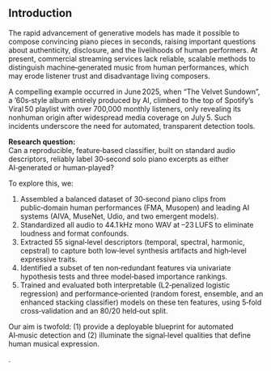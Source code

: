 ## Introduction

The rapid advancement of generative models has made it possible to compose convincing piano pieces in seconds, raising important questions about authenticity, disclosure, and the livelihoods of human performers. At present, commercial streaming services lack reliable, scalable methods to distinguish machine‑generated music from human performances, which may erode listener trust and disadvantage living composers.

A compelling example occurred in June 2025, when “The Velvet Sundown”, a ’60s‑style album entirely produced by AI, climbed to the top of Spotify’s Viral 50 playlist with over 700,000 monthly listeners, only revealing its nonhuman origin after widespread media coverage on July 5. Such incidents underscore the need for automated, transparent detection tools.

**Research question:**  
Can a reproducible, feature‑based classifier, built on standard audio descriptors, reliably label 30‑second solo piano excerpts as either AI‑generated or human‑played?

To explore this, we:

1. Assembled a balanced dataset of 30‑second piano clips from public‑domain human performances (FMA, Musopen) and leading AI systems (AIVA, MuseNet, Udio, and two emergent models).  
2. Standardized all audio to 44.1 kHz mono WAV at –23 LUFS to eliminate loudness and format confounds.  
3. Extracted 55 signal‑level descriptors (temporal, spectral, harmonic, cepstral) to capture both low‑level synthesis artifacts and high‑level expressive traits.  
4. Identified a subset of ten non‑redundant features via univariate hypothesis tests and three model‑based importance rankings.  
5. Trained and evaluated both interpretable (L2‑penalized logistic regression) and performance‑oriented (random forest, ensemble, and an enhanced stacking classifier) models on these ten features, using 5‑fold cross‑validation and an 80/20 held‑out split.  

Our aim is twofold: (1) provide a deployable blueprint for automated AI‑music detection and (2) illuminate the signal‑level qualities that define human musical expression.



.
